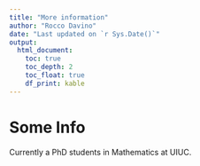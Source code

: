 ```yaml
---
title: "More information"
author: "Rocco Davino"
date: "Last updated on `r Sys.Date()`"
output:
  html_document:
    toc: true
    toc_depth: 2
    toc_float: true
    df_print: kable
---
```


<!--
Comments in HTML are like this! 
-->

# Some Info

Currently a PhD students in Mathematics at UIUC.